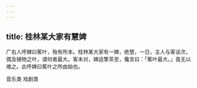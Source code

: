 ```yaml
---
---
---
```

title: 桂林某大家有慧婢
---



广右人呼婢曰蕉叶，殆有所本。桂林某大家有一婢，绝慧，一日，主人与客谈次，偶及植物之叶，谓何者最大。客未对，婢适擎茶至，儳言曰：「蕉叶最大。」竟无以难之。此呼婢曰蕉叶之所由始也。





音乐类 戏剧类